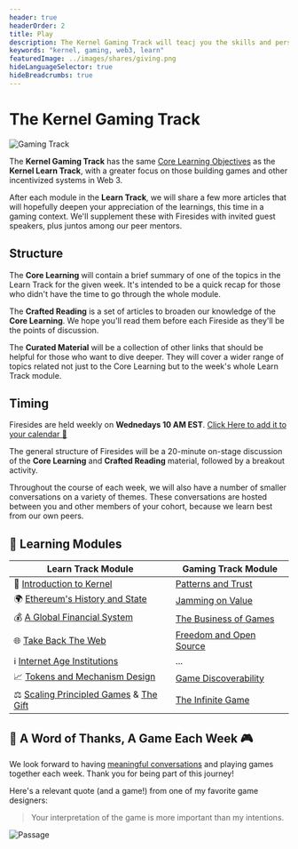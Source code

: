 ```yaml
---
header: true
headerOrder: 2
title: Play
description: The Kernel Gaming Track will teacj you the skills and perspectives required to build games that allow us all to play increasingly principled infinite games with one another.
keywords: "kernel, gaming, web3, learn"
featuredImage: ../images/shares/giving.png
hideLanguageSelector: true
hideBreadcrumbs: true
---
```


# The Kernel Gaming Track

![Gaming Track](/images/gaming-img/gaming_track.jpg)

The **Kernel Gaming Track** has the same [Core Learning Objectives](/start/#kernel-principles) as the **Kernel Learn Track**, with a greater focus on those building games and other incentivized systems in Web 3. 

After each module in the **Learn Track**, we will share a few more articles that will hopefully deepen your appreciation of the learnings, this time in a gaming context. We'll supplement these with Firesides with invited guest speakers, plus juntos among our peer mentors.

## Structure

<Process>

The **Core Learning** will contain a brief summary of one of the topics in the Learn Track for the given week. It's intended to be a quick recap for those who didn't have the time to go through the whole module.

The **Crafted Reading** is a set of articles to broaden our knowledge of the **Core Learning**. We hope you'll read them before each Fireside as they'll be the points of discussion.

The **Curated Material** will be a collection of other links that should be helpful for those who want to dive deeper. They will cover a wider range of topics related not just to the Core Learning but to the week's whole Learn Track module.

</Process>

## Timing

<Process>

Firesides are held weekly on **Wednedays 10 AM EST**. [Click Here to add it to your calendar 📅](https://www.addevent.com/calendar/RU314582)

The general structure of Firesides will be a 20-minute on-stage discussion of the **Core Learning** and **Crafted Reading** material, followed by a breakout activity.

Throughout the course of each week, we will also have a number of smaller conversations on a variety of themes. These conversations are hosted between you and other members of your cohort, because we learn best from our own peers.

</Process>

## 📖 Learning Modules

Learn Track Module | Gaming Track Module  |
----- | --------        | 
🌠 [Introduction to Kernel](/learn/module-0)       | [Patterns and Trust](/track-gaming/module-0/) |
🌍 [Ethereum's History and State](/learn/module-1) | [Jamming on Value](/track-gaming/module-1/) |
💰 [A Global Financial System](/learn/module-2)    | [The Business of Games](/track-gaming/module-2/) |
🌐 [Take Back The Web](/learn/module-3)            |  [Freedom and Open Source](/track-gaming/module-3/) |
ℹ️ [Internet Age Institutions](/learn/module-4)      | ... | 
📈 [Tokens and Mechanism Design](/learn/module-5)  | [Game Discoverability](/track-gaming/module-5/) |
⚖️  [Scaling Principled Games](/learn/module-6) & [The Gift](/learn/module-7)    | [The Infinite Game](/track-gaming/module-6/) |

## 🙏 A Word of Thanks, A Game Each Week 🎮

We look forward to having [meaningful conversations](/learn/module-0/#cultured-conversation) and playing games together each week. Thank you for being part of this journey! 

Here's a relevant quote (and a game!) from one of my favorite game designers:

> <Link to="http://hcsoftware.sourceforge.net/passage/statement.html">Your interpretation of the game is more important than my intentions.</Link>

<Link to="http://hcsoftware.sourceforge.net/passage/statement.html">
    <Image alt="Passage" src="/images/gaming-img/passage.png" />
</Link>
